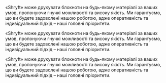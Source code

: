 «Shryft» може друкувати блокноти на будь-якому матеріалі за ваших умов, пропонуючи гнучкі можливості та високу якість. Ми гарантуємо, що ви будете задоволені нашою роботою, адже оперативність та індивідуальний підхід – наші головні пріоритети.

«Shryft» може друкувати блокноти на будь-якому матеріалі за ваших умов, пропонуючи гнучкі можливості та високу якість. Ми гарантуємо, що ви будете задоволені нашою роботою, адже оперативність та індивідуальний підхід – наші головні пріоритети.

«Shryft» може друкувати блокноти на будь-якому матеріалі за ваших умов, пропонуючи гнучкі можливості та високу якість. Ми гарантуємо, що ви будете задоволені нашою роботою, адже оперативність та індивідуальний підхід – наші головні пріоритети.